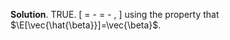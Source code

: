 
\color{blue}

**Solution**. TRUE. 
\[
\E[\vect{\hat{\epsilon}}] = \E[Y] - \E[\hat{Y}] = \mat{X}\vec{\beta} - \mat{X}\E[\vec{\hat{\beta}}]=0,
\]
using the property that $\E[\vec{\hat{\beta}}]=\vec{\beta}$.

\color{black}

